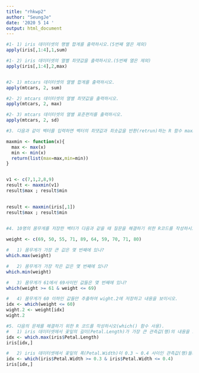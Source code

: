---
title: "rhkwp2"
author: "SeungJe"
date: '2020 5 14 '
output: html_document
---

```{r}
#1- 1) iris 데이터셋의 행별 합계를 출력하시오.(5번째 열은 제외)
apply(iris[,1:4],1,sum)

#1- 2) iris 데이터셋의 열별 최댓값을 출력하시오.(5번째 열은 제외)
apply(iris[,1:4],2,max)


#2- 1) mtcars 데이터셋의 열별 합계를 출력하시오.
apply(mtcars, 2, sum)

#2- 2) mtcars 데이터셋의 열별 최댓값을 출력하시오.
apply(mtcars, 2, max)

#2- 3) mtcars 데이터셋의 열별 표준편차를 출력하시오.
apply(mtcars, 2, sd)

#3. 다음과 같이 벡터를 입력하면 벡터의 최댓값과 최솟값을 반환(retrun)하는 R 함수 maxmin()을 만들고 테스트하시오(반환값이 list임)

maxmin <- function(x){
  max <- max(x)
  min <- min(x)
  return(list(max=max,min=min))
}


v1 <- c(7,1,2,8,9)
result <- maxmin(v1)
result$max ; result$min
   

result <- maxmin(iris[,1])
result$max ; result$min
   

#4. 10명의 몸무게를 저장한 벡터가 다음과 같을 때 질문을 해결하기 위한 R코드를 작성하시오.

weight <- c(69, 50, 55, 71, 89, 64, 59, 70, 71, 80)

#   1) 몸무게가 가장 큰 값은 몇 번째에 있나?
which.max(weight)

#   2) 몸무게가 가장 작은 값은 몇 번째에 있나?
which.min(weight)

#   3) 몸무게가 61에서 69사이인 값들은 몇 번째에 있나?
which(weight >= 61 & weight <= 69)

#   4) 몸무게가 60 이하인 값들만 추출하여 wight.2에 저장하고 내용을 보이시오.
idx <- which(weight <= 60)
wight.2 <- weight[idx]
wight.2

#5. 다음의 문제를 해결하기 위한 R 코드를 작성하시오(which() 함수 사용).
#   1) iris 데이터셋에서 꽃잎의 길이(Petal.Length)가 가장 큰 관측값(행)의 내용을 보이시오.
idx <- which.max(iris$Petal.Length)
iris[idx,]

#   2) iris 데이터셋에서 꽃잎의 폭(Petal.Width)이 0.3 ~ 0.4 사이인 관측값(행)들의 내용을 보이시오.
idx <- which(iris$Petal.Width >= 0.3 & iris$Petal.Width <= 0.4)
iris[idx,]

```

